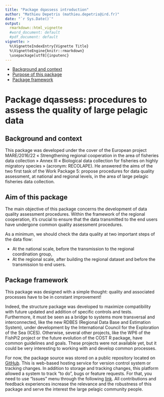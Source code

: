 ```yaml
---
title: "Package dqassess introduction"
author: "Mathieu Depetris (mathieu.depetris@ird.fr)"
date: "`r Sys.Date()`"
output: 
  rmarkdown::html_vignette
  #word_document: default
  #pdf_document: default
vignette: >
  %\VignetteIndexEntry{Vignette Title}
  %\VignetteEngine{knitr::rmarkdown}
  \usepackage[utf8]{inputenc}
---
```


- [Background and context](#background-and-context)
- [Purpose of this package](#purpose-of-this-package)
- [Package framework](#package-framework)

# Package dqassess: procedures to assess the quality of large pelagic data

## Background and context

This package was developed under the cover of the European project MARE/2016/22 « Strengthening regional cooperation in the area of fisheries data collection » Annex III « Biological data collection for fisheries on highly migratory species » (acronym: RECOLAPE). He answered the aims of the two first task of the Work Package 5: propose procedures for data quality assessment, at national and regional levels, in the area of large pelagic fisheries data collection.

## Aim of this package

The main objective of this package concerns the development of data quality assessment procedures. Within the framework of the regional cooperation, it’s crucial to ensure that the data transmitted to the end users have undergone common quality assessment procedures. 

As a minimum, we should check the data quality at two important steps of the data flow:

- At the national scale, before the transmission to the regional coordination group,
- At the regional scale, after building the regional dataset and before the transmission to end users.

## Package framework

This package was designed with a simple thought: quality and associated processes have to be in constant improvement!

Indeed, the structure package was developed to maximize compatibility with future updated and addition of specific controls and tests. Furthermore, it must be seen as a bridge to systems more transversal and interconnected, like the new RDBES (Regional Data Base and Estimation System), under development by the International Council for the Exploration of the Sea (ICES). Otherwise, several other projects, like the WP6 of the FishPi2 project or the future evolution of the COST R package, have common guidelines and goals. These projects were not available yet, but it could be very interesting to working with and develop common processes.

For now, the package source was stored on a public repository located on [GitHub](https://github.com/OB7-IRD/dqassess.git). This is web-based hosting service for version control system or tracking changes. In addition to storage and tracking changes, this platform allowed a system to track "to do", bugs or feature requests. For that, you need to use "Issues" menu through the following [link](https://github.com/OB7-IRD/dqassess/issues/new). All contributions and feedback experiences increase the relevance and the robustness of this package and serve the interest the large pelagic community people.
